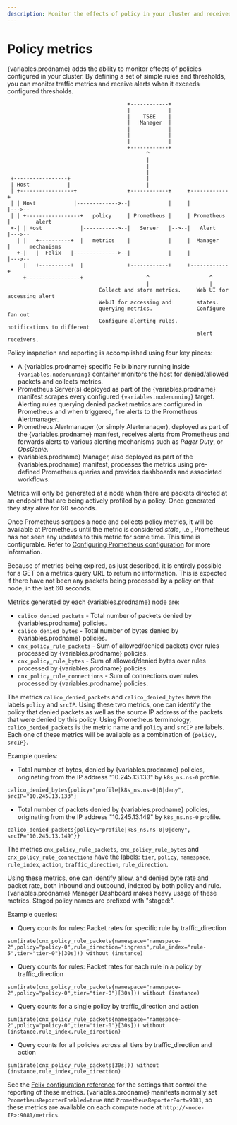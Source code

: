 ```yaml
---
description: Monitor the effects of policy in your cluster and received alerts by defining rules and thresholds.
---
```



# Policy metrics

{variables.prodname} adds the ability to monitor effects of policies configured in your cluster.
By defining a set of simple rules and thresholds, you can monitor traffic metrics and receive
alerts when it exceeds configured thresholds.

```
                                      +------------+
                                      |            |
                                      |    TSEE    |
                                      |   Manager  |
                                      |            |
                                      |            |
                                      |            |
                                      +------------+
                                            ^
                                            |
                                            |
                                            |
 +-----------------+                        |
 | Host            |                        |
 | +-----------------+                +------------+     +------------+
 | | Host            |------------->--|            |     |            |--->--
 | | +-----------------+   policy     | Prometheus |     | Prometheus |        alert
 +-| | Host            |----------->--|   Server   |-->--|   Alert    |--->--
   | |   +----------+  |   metrics    |            |     |  Manager   |      mechanisms
   +-|   |  Felix   |-------------->--|            |     |            |--->--
     |   +----------+  |              +------------+     +------------+
     +-----------------+                    ^                   ^
                                            |                   |
                             Collect and store metrics.     Web UI for accessing alert
                             WebUI for accessing and        states.
                             querying metrics.              Configure fan out
                             Configure alerting rules.      notifications to different
                                                            alert receivers.
```

Policy inspection and reporting is accomplished using four key pieces:

- A {variables.prodname} specific Felix binary running inside `{variables.noderunning}` container
  monitors the host for denied/allowed packets and collects metrics.
- Prometheus Server(s) deployed as part of the {variables.prodname} manifest scrapes
  every configured `{variables.noderunning}` target. Alerting rules querying denied packet
  metrics are configured in Prometheus and when triggered, fire alerts to
  the Prometheus Alertmanager.
- Prometheus Alertmanager (or simply Alertmanager), deployed as part of
  the {variables.prodname} manifest, receives alerts from Prometheus and forwards
  alerts to various alerting mechanisms such as _Pager Duty_, or _OpsGenie_.
- {variables.prodname} Manager, also deployed as part of the {variables.prodname} manifest,
  processes the metrics using pre-defined Prometheus queries and provides dashboards and associated workflows.

Metrics will only be generated at a node when there are packets directed at an endpoint that are being actively profiled by a policy.
Once generated they stay alive for 60 seconds.

Once Prometheus scrapes a node and collects policy metrics, it will be
available at Prometheus until the metric is considered _stale_, i.e.,
Prometheus has not seen any updates to this metric for some time. This time is
configurable. Refer to
[Configuring Prometheus configuration](../prometheus/index.mdx)
for more information.

Because of metrics being expired, as just described, it is entirely possible
for a GET on a metrics query URL to return no information. This is expected
if there have not been any packets being processed by a policy on that node, in
the last 60 seconds.

Metrics generated by each {variables.prodname} node are:

- `calico_denied_packets` - Total number of packets denied by {variables.prodname} policies.
- `calico_denied_bytes` - Total number of bytes denied by {variables.prodname} policies.
- `cnx_policy_rule_packets` - Sum of allowed/denied packets over rules processed by
  {variables.prodname} policies.
- `cnx_policy_rule_bytes` - Sum of allowed/denied bytes over rules processed by
  {variables.prodname} policies.
- `cnx_policy_rule_connections` - Sum of connections over rules processed by {variables.prodname}
  policies.

The metrics `calico_denied_packets` and `calico_denied_bytes` have the labels `policy` and `srcIP`.
Using these two metrics, one can identify the policy that denied packets as well as
the source IP address of the packets that were denied by this policy. Using
Prometheus terminology, `calico_denied_packets` is the metric name and `policy`
and `srcIP` are labels. Each one of these metrics will be available as a
combination of `{policy, srcIP}`.

Example queries:

- Total number of bytes, denied by {variables.prodname} policies, originating from the IP address "10.245.13.133"
  by `k8s_ns.ns-0` profile.

```
calico_denied_bytes{policy="profile|k8s_ns.ns-0|0|deny", srcIP="10.245.13.133"}
```

- Total number of packets denied by {variables.prodname} policies, originating from the IP address "10.245.13.149"
  by `k8s_ns.ns-0` profile.

```
calico_denied_packets{policy="profile|k8s_ns.ns-0|0|deny", srcIP="10.245.13.149"}}
```

The metrics `cnx_policy_rule_packets`, `cnx_policy_rule_bytes` and `cnx_policy_rule_connections` have the
labels: `tier`, `policy`, `namespace`, `rule_index`, `action`, `traffic_direction`, `rule_direction`.

Using these metrics, one can identify allow, and denied byte rate and packet rate, both inbound and outbound, indexed by both policy and rule. {variables.prodname} Manager Dashboard makes heavy usage of these metrics.
Staged policy names are prefixed with "staged:".

Example queries:

- Query counts for rules: Packet rates for specific rule by traffic_direction

```
sum(irate(cnx_policy_rule_packets{namespace="namespace-2",policy="policy-0",rule_direction="ingress",rule_index="rule-5",tier="tier-0"}[30s])) without (instance)
```

- Query counts for rules: Packet rates for each rule in a policy by traffic_direction

```
sum(irate(cnx_policy_rule_packets{namespace="namespace-2",policy="policy-0",tier="tier-0"}[30s])) without (instance)
```

- Query counts for a single policy by traffic_direction and action

```
sum(irate(cnx_policy_rule_packets{namespace="namespace-2",policy="policy-0",tier="tier-0"}[30s])) without (instance,rule_index,rule_direction)
```

- Query counts for all policies across all tiers by traffic_direction and action

```
sum(irate(cnx_policy_rule_packets[30s])) without (instance,rule_index,rule_direction)
```

See the
[Felix configuration reference](../../../reference/component-resources/node/felix/configuration.mdx#{variables.prodnamedash}-specific-configuration) for
the settings that control the reporting of these metrics. {variables.prodname} manifests
normally set `PrometheusReporterEnabled=true` and
`PrometheusReporterPort=9081`, so these metrics are available on each compute
node at `http://<node-IP>:9081/metrics`.
